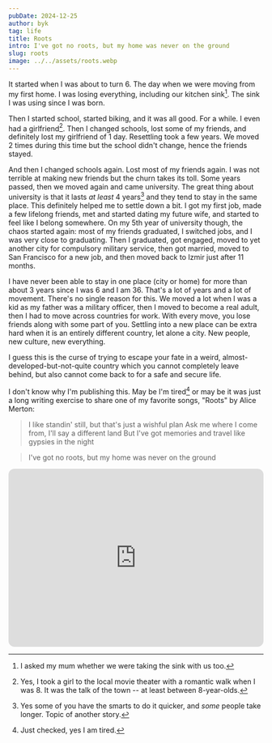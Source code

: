 ```yaml
---
pubDate: 2024-12-25
author: byk
tag: life
title: Roots
intro: I've got no roots, but my home was never on the ground
slug: roots
image: ../../assets/roots.webp
---
```


It started when I was about to turn 6. The day when we were moving from my first home. I was losing everything, including our kitchen sink[^1]. The sink I was using since I was born.

Then I started school, started biking, and it was all good. For a while. I even had a girlfriend[^2]. Then I changed schools, lost some of my friends, and definitely lost my girlfriend of 1 day.
Resettling took a few years. We moved 2 times during this time but the school didn't change, hence the friends stayed.

And then I changed schools again. Lost most of my friends again. I was not terrible at making new friends but the churn takes its toll.
Some years passed, then we moved again and came university. The great thing about university is that it lasts _at least_ 4 years[^3] and they tend to stay in the same place.
This definitely helped me to settle down a bit. I got my first job, made a few lifelong friends, met and started dating my future wife, and started to feel like I belong somewhere.
On my 5th year of university though, the chaos started again: most of my friends graduated, I switched jobs, and I was very close to graduating.
Then I graduated, got engaged, moved to yet another city for compulsory military service, then got married, moved to San Francisco for a new job, and then moved back to Izmir just after 11 months.

I have never been able to stay in one place (city or home) for more than about 3 years since I was 6 and I am 36. That's a lot of years and a lot of movement.
There's no single reason for this. We moved a lot when I was a kid as my father was a military officer, then I moved to become a real adult, then I had to move across countries for work.
With every move, you lose friends along with some part of you. Settling into a new place can be extra hard when it is an entirely different country, let alone a city. New people, new culture, new everything.

I guess this is the curse of trying to escape your fate in a weird, almost-developed-but-not-quite country which you cannot completely leave behind, but also cannot come back to for a safe and secure life.

I don't know why I'm publishing this. May be I'm tired[^4] or may be it was just a long writing exercise to share one of my favorite songs, "Roots" by Alice Merton:

>I like standin' still, but that's just a wishful plan
>Ask me where I come from, I'll say a different land
>But I've got memories and travel like gypsies in the night

>I've got no roots, but my home was never on the ground

<iframe style="border-radius:12px" src="https://open.spotify.com/embed/track/7DFSnCBYlus7i4U9KKlbdU?utm_source=generator" width="100%" height="352" frameBorder="0" allowfullscreen="" allow="autoplay; clipboard-write; encrypted-media; fullscreen; picture-in-picture" loading="lazy"></iframe>

[^1]: I asked my mum whether we were taking the sink with us too.
[^2]: Yes, I took a girl to the local movie theater with a romantic walk when I was 8. It was the talk of the town -- at least between 8-year-olds.
[^3]: Yes some of you have the smarts to do it quicker, and _some_ people take longer. Topic of another story.
[^4]: Just checked, yes I am tired.
